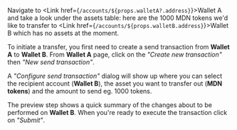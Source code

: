 
Navigate to <Link href={`/accounts/${props.walletA?.address}`}>Wallet A</Link> and take a look under the assets table: here are the 1000 MDN tokens we'd like to transfer to <Link href={`/accounts/${props.walletB.address}`}>Wallet B</Link> which has no assets at the moment.

To initiate a transfer, you first need to create a send transaction from **Wallet A** to **Wallet B**. From **Wallet A** page, click on the _"Create new transaction"_ then _"New send transaction"_.

A _"Configure send transaction"_ dialog will show up where you can select the recipient account (**Wallet B**), the asset you want to transfer out (**MDN tokens**) and the amount to send eg. 1000 tokens.

The preview step shows a quick summary of the changes about to be performed on **Wallet B**. When you're ready to execute the transaction click on _"Submit"_.
